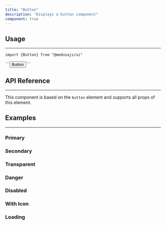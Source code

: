 ```yaml
---
title: "Button"
description: "Displays a button component"
component: true
---
```


<ComponentExample name="button-demo" />

## Usage

---

<Snippet>```import {Button} from "@medusajs/ui"```</Snippet>

<Snippet>
  ```<Button>Button</Button>```
</Snippet>

## API Reference

---

This component is based on the `button` element and supports all props of this element.

<ComponentProps component="button" />

## Examples

---

### Primary

<ComponentExample name="button-primary" />

### Secondary

<ComponentExample name="button-secondary" />

### Transparent

<ComponentExample name="button-transparent" />

### Danger

<ComponentExample name="button-danger" />

### Disabled

<ComponentExample name="button-disabled" />

### With Icon

<ComponentExample name="button-with-icon" />

### Loading

<ComponentExample name="button-loading" />
